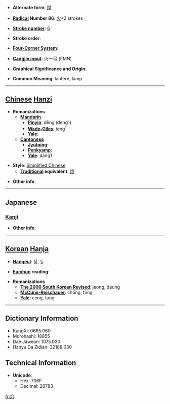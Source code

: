 * '''Alternate form''': [[燈]]

* '''[[Wiktionary:Chinese radical index| Radical]] Number 86''': [[Wiktionary:Chinese radical index 火|火]]+2 strokes

* '''[[Wiktionary:Chinese total strokes index|Stroke number]]''': [[Wiktionary:Chinese total strokes index 6|6]]

* '''Stroke order''': 

* '''[[Wiktionary:Chinese four corner index|Four-Corner System]]''': 

* '''[[Wiktionary:Chinese Cangjie index|Cangjie input]]''': 火一弓 (FMN)

* '''Graphical Significance and Origin''': 

* '''Common Meaning''': lantern, lamp

----

== [[Chinese]] [[Hanzi]] ==

* '''Romanizations'''
** '''[[Mandarin]]'''
*** '''[[Pinyin]]''': dēng (deng1)
*** '''[[Wade-Giles]]''': teng<sup>1</sup>
*** '''[[Yale]]''': 
** '''[[Cantonese]]'''
*** '''[[Jyutping]]''':
*** '''[[Penkyamp]]''': 
*** '''[[Yale]]''': dang1

* '''Style''': [[Simplified Chinese]] 
** '''[[Traditional Chinese|Traditional]] equivalent''': [[燈]]

* '''Other info''': 

----

==Japanese==
===[[Kanji]]===
{{kanji|on readings=[[とう]] (tō), [[てい]] (tei), [[ちょう]] (chō)
|kun readings=[[ひ]] (hi)
}}

* '''Other info''':  

----

== [[Korean]] [[Hanja]] ==

* '''[[Hangeul]]''': 정, 등

* '''[[Eumhun]] reading''': 

* '''Romanizations'''
** '''[[The 2000 South Korean Revised Romanization|The 2000 South Korean Revised]]''': jeong, deung
** '''[[McCune-Reischauer]]''': chŏng, tŭng
** '''[[Yale]]''': ceng, tung

----

== Dictionary Information ==

* KangXi: 0665.060
* Morohashi: 18855
* Dae Jaweon: 1075.030
* Hanyu Da Zidian: 32188.030

== Technical Information ==

* '''Unicode''':
** Hex: 706F
** Decimal: 28783

[[fr:灯]]